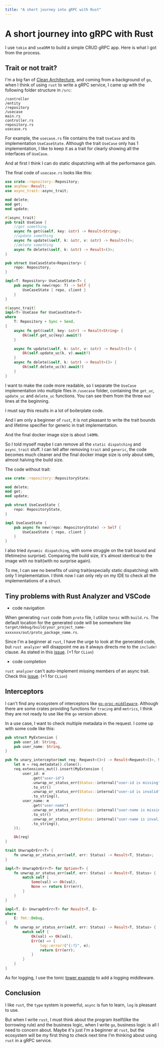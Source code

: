 ```yaml
---
title: "A short journey into gRPC with Rust"
---
```


# A short journey into gRPC with Rust

I use `tokio` and `seaORM` to build a simple CRUD gRPC app. Here is what I got from the process.

## Trait or not trait?

I'm a big fan of [Clean Architecture](https://blog.cleancoder.com/uncle-bob/2012/08/13/the-clean-architecture.html), and coming from a background of `go`, when I think of using `rust` to write a gRPC service, I came up with the following folder structure in `/src`:

```
/controller
/entity
/repository
/usecase
main.rs
controller.rs
repository.rs
usecase.rs
```

For example, the `usecase.rs` file contains the trait `UseCase` and its implementation `UseCaseState`. Although the trait `UseCase` only has 1 implementation, I like to keep it as a trait for clearly showing all the interfaces of `UseCase`.

And at first I think I can do static dispatching with all the performance gain.

The final code of `usecase.rs` looks like this:

```rust
use crate::repository::Repository;
use anyhow::Result;
use async_trait::async_trait;

mod delete;
mod get;
mod update;

#[async_trait]
pub trait UseCase {
	//get something
    async fn get(&self, key: &str) -> Result<String>;
	//update something
    async fn update(&self, k: &str, v: &str) -> Result<()>;
	//delete something
    async fn delete(&self, k: &str) -> Result<()>;
}

pub struct UseCaseState<Repository> {
    repo: Repository,
}

impl<T: Repository> UseCaseState<T> {
    pub async fn new(repo: T) -> Self {
        UseCaseState { repo, client }
    }
}

#[async_trait]
impl<T> UseCase for UseCaseState<T>
where
    T: Repository + Sync + Send,
{
    async fn get(&self, key: &str) -> Result<String> {
        Ok(self.get_uc(key).await?)
    }

    async fn update(&self, k: &str, v: &str) -> Result<()> {
        Ok(self.update_uc(k, v).await?)
    }
    async fn delete(&self, k: &str) -> Result<()> {
        Ok(self.delete_uc(k).await?)
    }
}
```

I want to make the code more readable, so I separate the `UseCase` implementation into multiple files in `/usecase` folder, containing the `get_uc`, `update_uc` and `delete_uc` functions. You can see them from the three `mod` lines at the beginning.

I must say this results in a lot of boilerplate code.

And I am only a beginner of `rust`, it is not pleasant to write the trait bounds and lifetime specifier for generic in trait implementation.

And the final docker image size is about `140Mb`.

So I told myself maybe I can remove all the `static dispatching` and `async_trait` stuff. I can tell after removing `trait` and `generic`, the code becomes much cleaner and the final docker image size is only about `60Mb`, almost halving the build size.

The code without trait:

```rust
use crate::repository::RepositoryState;

mod delete;
mod get;
mod update;

pub struct UseCaseState {
    repo: RepositoryState,
}

impl UseCaseState {
    pub async fn new(repo: RepositoryState) -> Self {
        UseCaseState { repo, client }
    }
}
```

I also tried `dynamic dispatching`, with some struggle on the trait bound and lifetime(no surprise). Comparing the build size, it's almost identical to the image with no trait(with no surprise again).

To me, I can see no benefits of using trait(especially static dispatching) with only 1 implementation. I think now I can only rely on my IDE to check all the implementations of a struct.

## Tiny problems with Rust Analyzer and VSCode

- code navigation

When generating `rust` code from `proto` file, I utilize `tonic` with `build.rs`. The default location for the generated code will be somewhere like `target/debug/build/your_project_name-xxxxxxx/out/proto_package_name.rs`.

Since I'm a beginner at `rust`, I have the urge to look at the generated code, but `rust analyzer` will disappoint me as it always directs me to the `include!` clause. As stated in this [issue](https://github.com/rust-lang/rust-analyzer/issues/3767). (+1 for `CLion`)

- code completion

`rust analyzer` can't auto-implement missing members of an async trait. Check this [issue](https://github.com/rust-lang/rust-analyzer/issues/13595). (+1 for `CLion`)

## Interceptors

I can't find any ecosystem of interceptors like [`go-grpc-middleware`](https://github.com/grpc-ecosystem/go-grpc-middleware). Although there are some crates providing functions for `tracing` and `metrics`, I think they are not ready to use like the `go` version above.

In a use case, I want to check multiple metadata in the request. I come up with some code like this:

```rust
pub struct MyExtension {
    pub user_id: String,
    pub user_name: String,
}

pub fn unary_interceptor(mut req: Request<()>) -> Result<Request<()>, Status> {
    let m = req.metadata().clone();
    req.extensions_mut().insert(MyExtension {
        user_id: m
            .get("user-id")
            .unwrap_or_status_err(Status::internal("user-id is missing"))?
            .to_str()
            .unwrap_or_status_err(Status::internal("user-id is invalid"))?
            .to_string(),
        user_name: m
            .get("user-name")
            .unwrap_or_status_err(Status::internal("user-name is missing"))?
            .to_str()
            .unwrap_or_status_err(Status::internal("user-name is invalid"))?
            .to_string(),
    });

    Ok(req)
}

trait UnwrapOrErr<T> {
    fn unwrap_or_status_err(self, err: Status) -> Result<T, Status>;
}

impl<T> UnwrapOrErr<T> for Option<T> {
    fn unwrap_or_status_err(self, err: Status) -> Result<T, Status> {
        match self {
            Some(val) => Ok(val),
            None => return Err(err),
        }
    }
}

impl<T, E> UnwrapOrErr<T> for Result<T, E>
where
    E: fmt::Debug,
{
    fn unwrap_or_status_err(self, err: Status) -> Result<T, Status> {
        match self {
            Ok(val) => Ok(val),
            Err(e) => {
                log::error!("{:?}", e);
                return Err(err);
            }
        }
    }
}
```

As for logging, I use the tonic [tower example](https://github.com/hyperium/tonic/blob/master/examples/src/tower/server.rs) to add a logging middleware.

## Conclusion

I like `rust`, the `type` system is powerful, `async` is fun to learn, `log` is pleasant to use.

But when I write `rust`, I must think about the program itself(like the borrowing rule) and the business logic, when I write `go`, business logic is all I need to concern about. Maybe it's just I'm a beginner at `rust`, but the ecosystem will be my first thing to check next time I'm thinking about using `rust` in a gRPC service.
